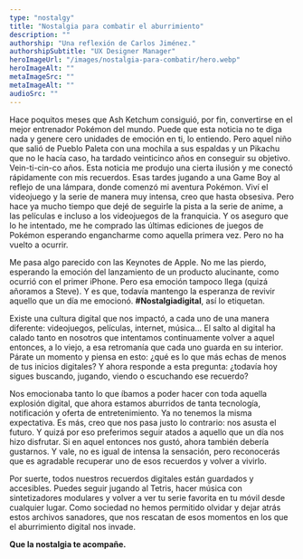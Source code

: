 ```yaml
---
type: "nostalgy"
title: "Nostalgia para combatir el aburrimiento"
description: ""
authorship: "Una reflexión de Carlos Jiménez."
authorshipSubtitle: "UX Designer Manager"
heroImageUrl: "/images/nostalgia-para-combatir/hero.webp"
heroImageAlt: ""
metaImageSrc: ""
metaImageAlt: ""
audioSrc: ""
---
```



<ArticleIntroduccion>
  Hace poquitos meses que Ash Ketchum consiguió, por fin, convertirse en el
  mejor entrenador Pokémon del mundo. Puede que esta noticia no te diga nada y
  genere cero unidades de emoción en ti, lo entiendo. Pero aquel niño que salió
  de Pueblo Paleta con una mochila a sus espaldas y un Pikachu que no le hacía
  caso, ha tardado veinticinco años en conseguir su objetivo. Vein-ti-cin-co
  años.
</ArticleIntroduccion>

<ArticleSection>
  Esta noticia me produjo una cierta ilusión y me conectó rápidamente con mis
  recuerdos. Esas tardes jugando a una Game Boy al reflejo de una lámpara, donde
  comenzó mi aventura Pokémon. Viví el videojuego y la serie de manera muy
  intensa, creo que hasta obsesiva. Pero hace ya mucho tiempo que dejé de
  seguirle la pista a la serie de anime, a las películas e incluso a los
  videojuegos de la franquicia. Y os aseguro que lo he intentado, me he comprado
  las últimas ediciones de juegos de Pokémon esperando engancharme como aquella
  primera vez. Pero no ha vuelto a ocurrir.

Me pasa algo parecido con las Keynotes de Apple. No me las pierdo, esperando la emoción del lanzamiento de
un producto alucinante, como ocurrió con el primer iPhone. Pero esa emoción
tampoco llega (quizá añoramos a Steve). Y es que, todavía mantengo la
esperanza de revivir aquello que un día me emocionó. **#Nostalgiadigital**, así lo
etiquetan.

<ParagraphSpecialSpacing />

Existe una cultura digital que nos impactó, a cada uno de una manera diferente: videojuegos,
películas, internet, música… El salto al digital ha calado tanto en nosotros que
intentamos continuamente volver a aquel entonces, a lo viejo, a esa retromanía que
cada uno guarda en su interior. Párate un momento y piensa en esto: ¿qué es lo que
más echas de menos de tus inicios digitales? Y ahora responde a esta pregunta: ¿todavía
hoy sigues buscando, jugando, viendo o escuchando ese recuerdo?

<ParagraphSpecialSpacing />

Nos emocionaba tanto lo que íbamos a poder hacer con toda aquella explosión digital,
que ahora estamos aburridos de tanta tecnología, notificación y oferta de entretenimiento.
Ya no tenemos la misma expectativa. Es más, creo que nos pasa justo lo contrario:
nos asusta el futuro. Y quizá por eso preferimos seguir atados a aquello que un día
nos hizo disfrutar. Si en aquel entonces nos gustó, ahora también debería gustarnos.
Y vale, no es igual de intensa la sensación, pero reconocerás que es agradable recuperar
uno de esos recuerdos y volver a vivirlo.

Por suerte, todos nuestros recuerdos digitales están guardados y accesibles. Puedes seguir jugando al Tetris, hacer música con sintetizadores modulares y volver a ver tu serie favorita en tu móvil desde cualquier lugar. Como sociedad no hemos permitido olvidar y dejar atrás estos archivos sanadores, que nos rescatan de esos momentos en los que el aburrimiento digital nos invade.

**Que la nostalgia te acompañe.**

</ArticleSection>
